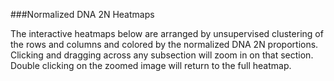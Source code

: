 ###Normalized DNA 2N Heatmaps

The interactive heatmaps below are arranged by unsupervised clustering of the rows and columns and colored by the normalized DNA 2N proportions. Clicking and dragging across any subsection will zoom in on that section. Double clicking on the zoomed image will return to the full heatmap.   